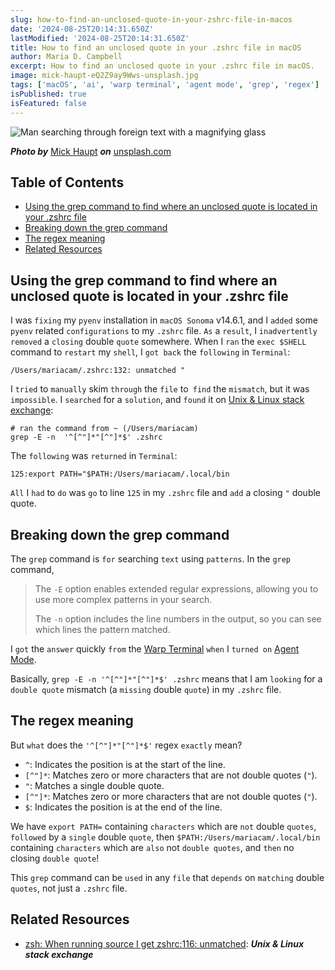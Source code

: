 ```yaml
---
slug: how-to-find-an-unclosed-quote-in-your-zshrc-file-in-macos
date: '2024-08-25T20:14:31.650Z'
lastModified: '2024-08-25T20:14:31.650Z'
title: How to find an unclosed quote in your .zshrc file in macOS
author: Maria D. Campbell
excerpt: How to find an unclosed quote in your .zshrc file in macOS.
image: mick-haupt-eQ2Z9ay9Wws-unsplash.jpg
tags: ['macOS', 'ai', 'warp terminal', 'agent mode', 'grep', 'regex']
isPublished: true
isFeatured: false
---
```


![Man searching through foreign text with a magnifying glass](mick-haupt-eQ2Z9ay9Wws-unsplash.jpg)

**_Photo by_** [Mick Haupt](https://unsplash.com/@rocinante_11) **_on_**
[unsplash.com](https://unsplash.com/photos/person-holding-magnifying-glass-eQ2Z9ay9Wws)

## Table of Contents

-   [Using the grep command to find where an unclosed quote is located in your .zshrc file](#using-the-grep-command-to-find-where-an-unclosed-quote-is-located-in-your-zshrc-file)
-   [Breaking down the grep command](#breaking-down-the-grep-command)
-   [The regex meaning](#the-regex-meaning)
-   [Related Resources](#related-resources)

## Using the grep command to find where an unclosed quote is located in your .zshrc file

I was `fixing` my `pyenv` installation in `macOS Sonoma` v14.6.1, and I `added`
some `pyenv` related `configurations` to my `.zshrc` file. `As` a `result`, I
`inadvertently removed` a `closing` double `quote` somewhere. When I `ran` the
`exec $SHELL` command to `restart` my `shell`, I `got back` the `following` in
`Terminal`:

```shell
/Users/mariacam/.zshrc:132: unmatched "
```

I `tried` to `manually` skim `through` the `file` to` find` the `mismatch`, but
it was `impossible`. I `searched` for a `solution`, and `found` it on
[Unix & Linux stack exchange](https://unix.stackexchange.com/questions/631633/zsh-when-running-source-i-get-zshrc116-unmatched):

```shell
# ran the command from ~ (/Users/mariacam)
grep -E -n  '^[^"]*"[^"]*$' .zshrc
```

The `following` was `returned` in `Terminal`:

```shell
125:export PATH="$PATH:/Users/mariacam/.local/bin
```

`All` I `had` to `do` was `go` to line `125` in my `.zshrc` file and `add` a
closing `"` double quote.

## Breaking down the grep command

The `grep` command is `for` searching `text` using `patterns`. In the `grep`
command,

> The `-E` option enables extended regular expressions, allowing you to use more
> complex patterns in your search.
>
> The `-n` option includes the line numbers in the output, so you can see which
> lines the pattern matched.

I `got` the `answer` quickly `from` the [Warp Terminal](https://docs.warp.dev/)
`when` I `turned on`
[Agent Mode](https://docs.warp.dev/features/warp-ai/agent-modea).

Basically, `grep -E -n '^[^"]*"[^"]*$' .zshrc` means that I am `looking` for a
`double quote` mismatch (a `missing` double `quote`) in my `.zshrc` file.

## The regex meaning

But `what` does the `'^[^"]*"[^"]*$'` regex `exactly` mean?

-   `^`: Indicates the position is at the start of the line.
-   `[^"]*`: Matches zero or more characters that are not double quotes (`"`).
-   `"`: Matches a single double quote.
-   `[^"]*`: Matches zero or more characters that are not double quotes (`"`).
-   `$`: Indicates the position is at the end of the line.

We have `export PATH=` containing `characters` which are `not` double `quotes`,
`followed` by a `single` double `quote`, then `$PATH:/Users/mariacam/.local/bin`
containing `characters` which are `also` not `double quotes`, and `then` no
closing `double quote`!

This `grep` command can be `used` in any `file` that `depends` on `matching`
double `quotes`, not just a `.zshrc` file.

## Related Resources

-   [zsh: When running source I get zshrc:116: unmatched](https://unix.stackexchange.com/questions/631633/zsh-when-running-source-i-get-zshrc116-unmatched):
    **_Unix & Linux stack exchange_**
